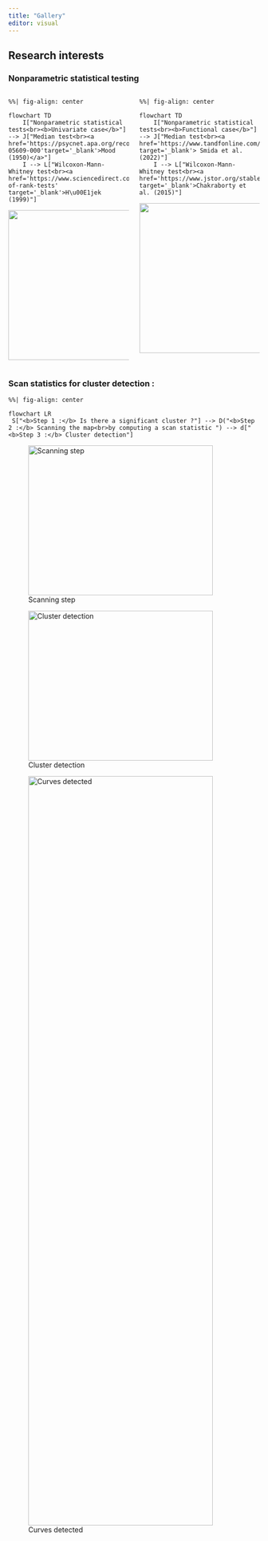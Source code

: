```yaml
---
title: "Gallery"
editor: visual
---
```


## Research interests

### Nonparametric statistical testing

::: columns
::: {.column width="50%"}
```mermaid
%%| fig-align: center

flowchart TD
    I["Nonparametric statistical tests<br><b>Univariate case</b>"] --> J["Median test<br><a href='https://psycnet.apa.org/record/1950-05609-000'target='_blank'>Mood (1950)</a>"]
    I --> L["Wilcoxon-Mann-Whitney test<br><a href='https://www.sciencedirect.com/book/9780126423501/theory-of-rank-tests' target='_blank'>H\u00E1jek (1999)"]
```

![](boxplot_1.png){.fragment width="370" height="300"}
:::


::: {.column width="50%"}
```mermaid
%%| fig-align: center

flowchart TD
    I["Nonparametric statistical tests<br><b>Functional case</b>"] --> J["Median test<br><a href='https://www.tandfonline.com/doi/full/10.1080/10485252.2022.2064997' target='_blank'> Smida et al. (2022)"]
    I --> L["Wilcoxon-Mann-Whitney test<br><a href='https://www.jstor.org/stable/43305650' target='_blank'>Chakraborty et al. (2015)"]
```

![](case_study.png){.fragment width="420" height="300"}
:::
:::




### Scan statistics for cluster detection :



```mermaid
%%| fig-align: center

flowchart LR
 S["<b>Step 1 :</b> Is there a significant cluster ?"] --> D("<b>Step 2 :</b> Scanning the map<br>by computing a scan statistic ") --> d["<b>Step 3 :</b> Cluster detection"]
```



::: {layout-ncol="3"}
![Scanning step](cercles.png){.fragment width="370" height="300"}

![Cluster detection](cluster.png){.fragment width="370" height="300"}

![Curves detected](curves.png){.fragment width="370" height="1500"}
:::










